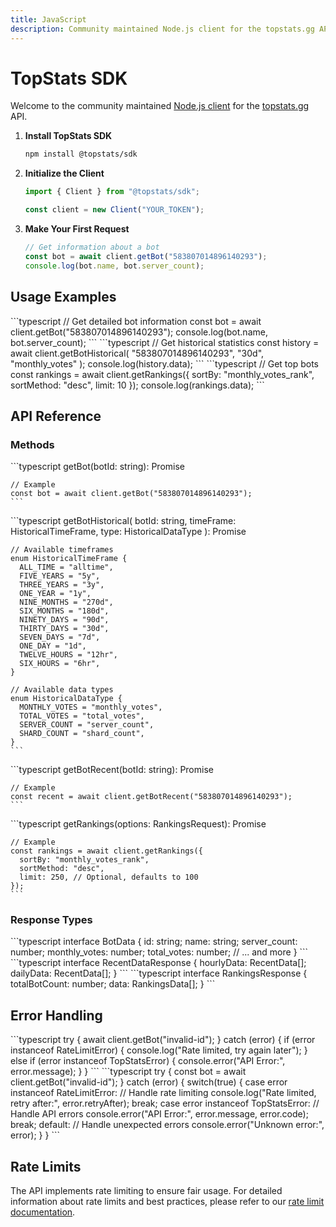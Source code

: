 ```yaml
---
title: JavaScript
description: Community maintained Node.js client for the topstats.gg API.
---
```



# TopStats SDK

Welcome to the community maintained [Node.js client](https://www.npmjs.com/package/@topstats/sdk) for the [topstats.gg](https://topstats.gg) API.

<Steps>

1. **Install TopStats SDK**

   ```sh
   npm install @topstats/sdk
   ```

2. **Initialize the Client**

   ```typescript
   import { Client } from "@topstats/sdk";

   const client = new Client("YOUR_TOKEN");
   ```

3. **Make Your First Request**

   ```typescript
   // Get information about a bot
   const bot = await client.getBot("583807014896140293");
   console.log(bot.name, bot.server_count);
   ```

</Steps>

## Usage Examples

<Tabs>
  <TabItem label="Bot Info">
    ```typescript
    // Get detailed bot information
    const bot = await client.getBot("583807014896140293");
    console.log(bot.name, bot.server_count);
    ```
  </TabItem>
  <TabItem label="Historical Data">
    ```typescript
    // Get historical statistics
    const history = await client.getBotHistorical(
      "583807014896140293",
      "30d",
      "monthly_votes"
    );
    console.log(history.data);
    ```
  </TabItem>
  <TabItem label="Rankings">
    ```typescript
    // Get top bots
    const rankings = await client.getRankings({
      sortBy: "monthly_votes_rank",
      sortMethod: "desc",
      limit: 10
    });
    console.log(rankings.data);
    ```
  </TabItem>
</Tabs>

## API Reference

### Methods

<Tabs>
  <TabItem label="getBot">
    ```typescript
    getBot(botId: string): Promise<BotData>

    // Example
    const bot = await client.getBot("583807014896140293");
    ```
  </TabItem>
  <TabItem label="getBotHistorical">
    ```typescript
    getBotHistorical(
      botId: string,
      timeFrame: HistoricalTimeFrame,
      type: HistoricalDataType
    ): Promise<HistoricalDataResponse>

    // Available timeframes
    enum HistoricalTimeFrame {
      ALL_TIME = "alltime",
      FIVE_YEARS = "5y",
      THREE_YEARS = "3y",
      ONE_YEAR = "1y",
      NINE_MONTHS = "270d",
      SIX_MONTHS = "180d",
      NINETY_DAYS = "90d",
      THIRTY_DAYS = "30d",
      SEVEN_DAYS = "7d",
      ONE_DAY = "1d",
      TWELVE_HOURS = "12hr",
      SIX_HOURS = "6hr",
    }

    // Available data types
    enum HistoricalDataType {
      MONTHLY_VOTES = "monthly_votes",
      TOTAL_VOTES = "total_votes",
      SERVER_COUNT = "server_count",
      SHARD_COUNT = "shard_count",
    }
    ```
  </TabItem>
  <TabItem label="getBotRecent">
    ```typescript
    getBotRecent(botId: string): Promise<RecentDataResponse>

    // Example
    const recent = await client.getBotRecent("583807014896140293");
    ```
  </TabItem>
  <TabItem label="getRankings">
    ```typescript
    getRankings(options: RankingsRequest): Promise<RankingsResponse>

    // Example
    const rankings = await client.getRankings({
      sortBy: "monthly_votes_rank",
      sortMethod: "desc",
      limit: 250, // Optional, defaults to 100
    });
    ```
  </TabItem>
</Tabs>

### Response Types

<Tabs>
  <TabItem label="BotData">
    ```typescript
    interface BotData {
      id: string;
      name: string;
      server_count: number;
      monthly_votes: number;
      total_votes: number;
      // ... and more
    }
    ```
  </TabItem>
  <TabItem label="RecentDataResponse">
    ```typescript
    interface RecentDataResponse {
      hourlyData: RecentData[];
      dailyData: RecentData[];
    }
    ```
  </TabItem>
  <TabItem label="RankingsResponse">
    ```typescript
    interface RankingsResponse {
      totalBotCount: number;
      data: RankingsData[];
    }
    ```
  </TabItem>
</Tabs>

## Error Handling

<Tabs>
  <TabItem label="Basic">
    ```typescript
    try {
      await client.getBot("invalid-id");
    } catch (error) {
      if (error instanceof RateLimitError) {
        console.log("Rate limited, try again later");
      } else if (error instanceof TopStatsError) {
        console.error("API Error:", error.message);
      }
    }
    ```
  </TabItem>
  <TabItem label="Advanced">
    ```typescript
    try {
      const bot = await client.getBot("invalid-id");
    } catch (error) {
      switch(true) {
        case error instanceof RateLimitError:
          // Handle rate limiting
          console.log("Rate limited, retry after:", error.retryAfter);
          break;
        case error instanceof TopStatsError:
          // Handle API errors
          console.error("API Error:", error.message, error.code);
          break;
        default:
          // Handle unexpected errors
          console.error("Unknown error:", error);
      }
    }
    ```
  </TabItem>
</Tabs>

## Rate Limits

The API implements rate limiting to ensure fair usage. For detailed information about rate limits and best practices, please refer to our [rate limit documentation](https://docs.topstats.gg/authentication/ratelimits/).
